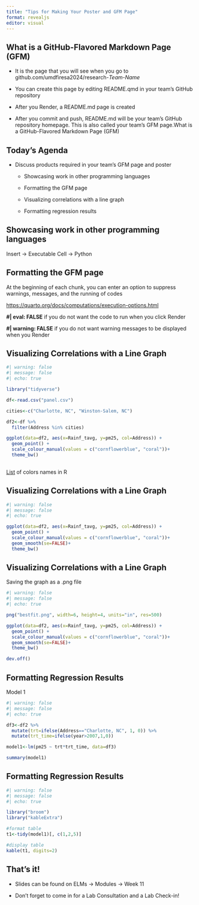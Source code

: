 ```yaml
---
title: "Tips for Making Your Poster and GFM Page"
format: revealjs
editor: visual
---
```


## What is a GitHub-Flavored Markdown Page (GFM)

-   It is the page that you will see when you go to github.com/umdfiresa2024/research-*Team-Name*

-   You can create this page by editing README.qmd in your team's GitHub repository

-   After you Render, a README.md page is created

-   After you commit and push, README.md will be your team's GitHub repository homepage. This is also called your team's GFM page.What is a GitHub-Flavored Markdown Page (GFM)

## Today's Agenda

-   Discuss products required in your team's GFM page and poster

    -   Showcasing work in other programming languages

    -   Formatting the GFM page

    -   Visualizing correlations with a line graph

    -   Formatting regression results

## Showcasing work in other programming languages

Insert -\> Executable Cell -\> Python

## Formatting the GFM page

At the beginning of each chunk, you can enter an option to suppress warnings, messages, and the running of codes

<https://quarto.org/docs/computations/execution-options.html>

**#\| eval: FALSE** if you do not want the code to run when you click Render

**#\| warning: FALSE** if you do not want warning messages to be displayed when you Render

## Visualizing Correlations with a Line Graph {.smaller}

```r
#| warning: false
#| message: false
#| echo: true

library("tidyverse")

df<-read.csv("panel.csv")

cities<-c("Charlotte, NC", "Winston-Salem, NC")

df2<-df %>%
  filter(Address %in% cities)

ggplot(data=df2, aes(x=Rainf_tavg, y=pm25, col=Address)) + 
  geom_point() +
  scale_colour_manual(values = c("cornflowerblue", "coral"))+
  theme_bw() 
  

```

[List](https://sape.inf.usi.ch/quick-reference/ggplot2/colour) of colors names in R

## Visualizing Correlations with a Line Graph

```r
#| warning: false
#| message: false
#| echo: true

ggplot(data=df2, aes(x=Rainf_tavg, y=pm25, col=Address)) + 
  geom_point() +
  scale_colour_manual(values = c("cornflowerblue", "coral"))+
  geom_smooth(se=FALSE)+
  theme_bw() 
```

## Visualizing Correlations with a Line Graph

Saving the graph as a .png file

```r
#| warning: false
#| message: false
#| echo: true

png("bestfit.png", width=6, height=4, units="in", res=500)

ggplot(data=df2, aes(x=Rainf_tavg, y=pm25, col=Address)) + 
  geom_point() +
  scale_colour_manual(values = c("cornflowerblue", "coral"))+
  geom_smooth(se=FALSE)+
  theme_bw() 

dev.off()
```

## Formatting Regression Results

Model 1

```r
#| warning: false
#| message: false
#| echo: true

df3<-df2 %>%
  mutate(trt=ifelse(Address=="Charlotte, NC", 1, 0)) %>%
  mutate(trt_time=ifelse(year>2007,1,0))

model1<-lm(pm25 ~ trt*trt_time, data=df3)

summary(model1)
```

## Formatting Regression Results

```r
#| warning: false
#| message: false
#| echo: true

library("broom")
library("kableExtra")

#format table
t1<-tidy(model1)[, c(1,2,5)]

#display table
kable(t1, digits=2)
```

## That's it!

-   Slides can be found on ELMs -\> Modules -\> Week 11

-   Don't forget to come in for a Lab Consultation and a Lab Check-in!
